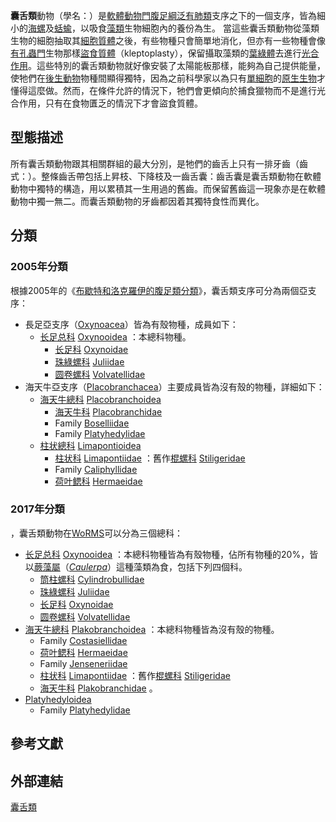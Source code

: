 {{Automatic taxobox
| fossil_range = {{fossil_range| [[始新世|始新世]] | 現在 | earliest = [[白垩纪|白垩纪]] | ref ={{r|Jensen 1997}} }}
| image = Lettuce_Sea_Slug_11-03-2006.jpg
| image_caption = ''[[Elysia_crispata|Elysia crispata]]'', a shell-less species in the family [[Placobranchidae|Placobranchidae]]
| image2 = Oxynoe olivacea.Oolivacea Mgiangrasso enhanced.jpg
| image2_caption = ''[[Oxynoe_olivacea|Oxynoe olivacea]]'', a [[Mediterranean|Mediterranean]] shelled sacoglossan in the family [[Oxynoidae|Oxynoidae]]
| taxon = Sacoglossa
| authority = [[Hermann_von_Ihering|Ihering]], 1876{{r |Ihering |page1=146}}
| subdivision_ranks = 
| synonyms_ref = {{r|WoRMS_167}}
| synonyms =
* Ascoglossa {{small|Bergh, 1876}}
| diversity_link = #分類
| diversity_ref = {{r|Jensen 2007}}
| diversity =284個物種
}}

'''囊舌類'''動物（學名：{{lang|la|Sacoglossa}}）是[[軟體動物門|軟體動物門]][[腹足綱|腹足綱]][[泛有肺類|泛有肺類]]支序之下的一個支序{{r|Jörger 2010}}，皆為細小的[[海螺|海螺]]及[[海蛞蝓|蛞蝓]]，以吸食[[藻類|藻類]]生物細胞內的養份為生。
當這些囊舌類動物從藻類生物的細胞抽取其[[細胞質體|細胞質體]]之後，有些物種只會簡單地消化，但亦有一些物種會像[[有孔蟲門|有孔蟲門]]生物那樣[[盜食質體|盜食質體]]（kleptoplasty），保留攝取藻類的[[葉綠體|葉綠體]]去進行[[光合作用|光合作用]]。這些特別的囊舌類動物就好像安裝了太陽能板那樣，能夠為自己提供能量，使牠們在[[後生動物|後生動物]]物種間顯得獨特，因為之前科學家以為只有[[單細胞生物|單細胞]]的[[原生生物|原生生物]]才懂得這麼做{{r|Händeler 2009}}。然而，在條件允許的情況下，牠們會更傾向於捕食獵物而不是進行光合作用，只有在食物匱乏的情況下才會盜食質體。

==型態描述==
所有囊舌類動物跟其相關群組的最大分別，是牠們的齒舌上只有一排牙齒（齒式：）。整條齒舌帶包括上昇枝、下降枝及一齒舌囊：齒舌囊是囊舌類動物在軟體動物中獨特的構造，用以累積其一生用過的舊齒{{r|Chuang 2009}}。而保留舊齒這一現象亦是在軟體動物中獨一無二{{r|Chuang 2009}}。而囊舌類動物的牙齒都因着其獨特食性而異化{{r|IZ}}。

==分類==
===2005年分類===
根據2005年的《[[布歇特和洛克羅伊的腹足類分類_(2005年)|布歇特和洛克羅伊的腹足類分類]]》，囊舌類支序可分為兩個亞支序：
*長足亞支序（[[Oxynoacea|Oxynoacea]]）皆為有殼物種{{r|Händeler 2009}}，成員如下：
**[[长足总科|长足总科]] [[Oxynooidea|Oxynooidea]] {{small|Stoliczka, 1868 (1847)}}：本總科物種。
***[[长足科|长足科]] [[Oxynoidae|Oxynoidae]] {{small|Stoliczka, 1868 (1847)}}
***[[珠綠螺科|珠綠螺科]] [[Juliidae|Juliidae]] {{small|E. A. Smith, 1885}}
***[[圆卷螺科|圆卷螺科]] [[Volvatellidae|Volvatellidae]] {{small|Pilsbry, 1895}}
*海天牛亞支序（[[Placobranchacea|Placobranchacea]]）主要成員皆為沒有殼的物種，詳細如下：
**[[海天牛總科|海天牛總科]] [[Placobranchoidea|Placobranchoidea]] {{small|Gray, 1840}}
***[[海天牛科|海天牛科]] [[Placobranchidae|Placobranchidae]] {{small|Gray, 1840}}
***Family [[Boselliidae|Boselliidae]]
***Family [[Platyhedylidae|Platyhedylidae]] {{small|Salvini-Plawen, 1973}}
**[[柱状總科|柱状總科]] [[Limapontioidea|Limapontioidea]] {{small|Gray, 1847}}
***[[柱状科|柱状科]] [[Limapontiidae|Limapontiidae]] {{small|Gray, 1847}}：舊作[[棍螺科|棍螺科]] [[Stiligeridae|Stiligeridae]]{{r|shelldoc_000280}}
***Family [[Caliphyllidae|Caliphyllidae]]
***[[荷叶鳃科|荷叶鳃科]] [[Hermaeidae|Hermaeidae]] {{small|H. Adams & A. Adams, 1854}}

===2017年分類===
{{as of|2018|02|22}}，囊舌類動物在[[WoRMS|WoRMS]]可以分為三個總科{{r|WoRMS_167|Bouchet 2005|Bouchet 2017|blueanimalbio}}：
*[[长足总科|长足总科]] [[Oxynooidea|Oxynooidea]] {{small|Stoliczka, 1868 (1847)}}：本總科物種皆為有殼物種{{r|Händeler 2009}}，佔所有物種的20%，皆以[[蕨藻屬|蕨藻屬]]（''[[Caulerpa|Caulerpa]]''）這種藻類為食{{r|Jensen 1997}}，包括下列四個科{{r|WoRMS_411955}}。
** [[筒柱螺科|筒柱螺科]] [[Cylindrobullidae|Cylindrobullidae]] {{small|Thiele, 1931}}
**[[珠綠螺科|珠綠螺科]] [[Juliidae|Juliidae]] {{small|E. A. Smith, 1885}}{{r|shelldoc_000027}}
**[[长足科|长足科]] [[Oxynoidae|Oxynoidae]] {{small|Stoliczka, 1868 (1847)}}
**[[圆卷螺科|圆卷螺科]] [[Volvatellidae|Volvatellidae]] {{small|Pilsbry, 1895}}
* [[海天牛總科|海天牛總科]] [[Plakobranchoidea|Plakobranchoidea]] {{small|Gray, 1840}}：本總科物種皆為沒有殼的物種{{r|Händeler 2009|WoRMS_411959}}。
** Family [[Costasiellidae|Costasiellidae]] {{small|K. B. Clark, 1984}}
** [[荷叶鳃科|荷叶鳃科]] [[Hermaeidae|Hermaeidae]] {{small|H. Adams & A. Adams, 1854}}
** Family [[Jenseneriidae|Jenseneriidae]] {{small|Ortea & Moro, 2015}}
**[[柱状科|柱状科]] [[Limapontiidae|Limapontiidae]] {{small|Gray, 1847}}：舊作[[棍螺科|棍螺科]] [[Stiligeridae|Stiligeridae]]{{r|shelldoc_000280}}
** [[海天牛科|海天牛科]] [[Plakobranchidae|Plakobranchidae]] {{small|Gray, 1840}}{{r|WoRMS_411959}}。
* [[Platyhedyloidea|Platyhedyloidea]] {{small|Salvini-Plawen, 1973}}
** Family [[Platyhedylidae|Platyhedylidae]] {{small|Salvini-Plawen, 1973}}

==參考文獻==
{{reflist |refs=
<ref name="blueanimalbio">{{cite book |chapter-url=http://www.blueanimalbio.com/ruantidongwu/11.htm |chapter=软体动物门 Molluscas |url=url=http://www.blueanimalbio.com/ |title=蓝色动物学（中国动物学科普） |access-date=2018-03-02 |language=zh-hans |archive-date=2011-01-28 |archive-url=https://web.archive.org/web/20110128174951/http://www.blueanimalbio.com/ |dead-url=no }}</ref>
<ref name="Bouchet 2005">{{Bouchet 2005}}</ref>
<ref name="Bouchet 2017">{{Bouchet 2017}}</ref>
<ref name="Chuang 2009">{{cite journal 
 |url=https://ndltd.ncl.edu.tw/cgi-bin/gs32/gsweb.cgi?o=dnclcdr&s=id=%22097NSYS5270048%22
 |author=[[莊筱芸|莊筱芸]] |year=2009
 |title=後鰓亞綱囊舌目齒舌形態與元素組成之探討
 |journal=國立中山大學海洋生物研究所碩士論文
 |publisher=[[台灣|台灣]][[國立中山大學|國立中山大學]][[國立中山大學海洋生物研究所|海洋生物研究所]] |language=zh-hant }}</ref>
<ref name="Händeler 2009">{{cite journal | url = http://www.frontiersinzoology.com/content/6/1/28 | last1 = Händeler | first1 = K. | last2 = Grzymbowski | first2 = Y. P. | last3 = Krug | first3 = P. J. | last4 = Wägele | first4 = H. | year = 2009 | title = Functional chloroplasts in metazoan cells - a unique evolutionary strategy in animal life | journal = [[Frontiers_in_Zoology|Frontiers in Zoology]] | volume = 6 | issue = 1 | page = 28 | doi = 10.1186/1742-9994-6-28 | pmid = 19951407 | pmc = 2790442 | language = en | access-date = 2015-05-01 | archive-date = 2015-09-24 | archive-url = https://web.archive.org/web/20150924015853/http://www.frontiersinzoology.com/content/6/1/28 | dead-url = no }}</ref>
<ref name="Ihering">{{cite journal
 |url=http://www.archive.org/stream/jahrbcherderde31876deut#page/n113/mode/2up/
 |first=Hermann |last=von Ihering |year=1876
 |title=Versuch eines natürlichen Systemes der Mollusken
 |trans-title=一個自然系統的軟體動物的嘗試
 |journal=''[[Jahrbücher_der_Deutschen_Malakozoologischen_Gesellschaft|Jahrbücher der Deutschen Malakozoologischen Gesellschaft]]''
 |volume=3  |pages=97-148 |language=de }}</ref>
<ref name=IZ>{{cite book |author= Barnes, Robert D. |year=1982 |title= Invertebrate Zoology |publisher= Holt-Saunders International |location= Philadelphia, PA |page= 377|isbn= 0-03-056747-5}}</ref>
<ref name="Jensen 1997">{{cite journal |title=Evolution of the Sacoglossa (Mollusca, Opisthobranchia) and the ecological associations with their food plants |journal=Evolutionary Ecology |volume=11 |issue=3 |pages=pp 301–335 |date=1997-05 |access-date=2018-02-22 |doi=10.1023/A:1018468420368 |language=en }}</ref>
<ref name="Jensen 2007">{{cite journal |url=http://www.zfmk.de/BZB/BzB_55_3_05_Jensen.pdf |format=[[PDF|PDF]] |deadurl=yes |archive-url=https://web.archive.org/web/20131005002824/http://www.zfmk.de/BZB/BzB_55_3_05_Jensen.pdf |last=Jensen |first=K. R. |title=Biogeography of the Sacoglossa (Mollusca, Opisthobranchia) |journal=''[[Bonner_zoologische_Beiträge|Bonner zoologische Beiträge]]'' |volume=55 |year=2006 |issue=3-4 |pages=255–281 |date=2007-11 |archive-date=2013-10-05 |language=en |access-date=2015-05-01 }}</ref>
<ref name="Jörger 2010">{{Jörger 2010}}</ref>
<ref name="shelldoc_000027">{{shelldoc_000027}}</ref>
<ref name="shelldoc_000280">{{shelldoc_000280}}</ref>
<ref name="WoRMS_167">{{WoRMS |id=167
 |title=Sacoglossa |db=MolluscaBase
 |last=Bouchet |first=Philippe |authorlink1=菲利普·布歇特
 |date=2018-02-02 |access-date=2018-05-15 }}</ref>
<ref name="WoRMS_411959">{{WoRMS |id=411959
 |title=Plakobranchoidea Gray, 1840 |db=MolluscaBase
 |last=Bouchet |first=Philippe |authorlink1=菲利普·布歇特
 |date=2018-02-02 |access-date=2018-05-15 }}</ref>
<ref name="WoRMS_411955">{{WoRMS |id=411955 |title=Oxynooidea Stoliczka, 1868 (1847) |date=2018-02-03 |access-date=2018-03-05 }}</ref>
}}

==外部連結==
{{軟體動物}}
{{Taxonbar}}
[[Category:囊舌類|]]